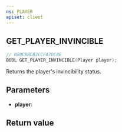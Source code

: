 ```yaml
---
ns: PLAYER
apiset: client
---
```

## GET_PLAYER_INVINCIBLE

```c
// 0x0CBBCB2CCFA7DC4E
BOOL GET_PLAYER_INVINCIBLE(Player player);
```

Returns the player's invincibility status.

## Parameters
* **player**:

## Return value